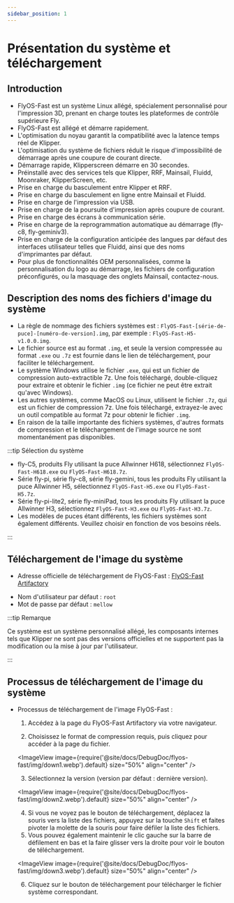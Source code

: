 ```yaml
---
sidebar_position: 1
---
```


# Présentation du système et téléchargement

## Introduction

* FlyOS-Fast est un système Linux allégé, spécialement personnalisé pour l'impression 3D, prenant en charge toutes les plateformes de contrôle supérieure Fly.
* FlyOS-Fast est allégé et démarre rapidement.
* L'optimisation du noyau garantit la compatibilité avec la latence temps réel de Klipper.
* L'optimisation du système de fichiers réduit le risque d'impossibilité de démarrage après une coupure de courant directe.
* Démarrage rapide, Klipperscreen démarre en 30 secondes.
* Préinstallé avec des services tels que Klipper, RRF, Mainsail, Fluidd, Moonraker, KlipperScreen, etc.
* Prise en charge du basculement entre Klipper et RRF.
* Prise en charge du basculement en ligne entre Mainsail et Fluidd.
* Prise en charge de l'impression via USB.
* Prise en charge de la poursuite d'impression après coupure de courant.
* Prise en charge des écrans à communication série.
* Prise en charge de la reprogrammation automatique au démarrage (fly-c8, fly-geminiv3).
* Prise en charge de la configuration anticipée des langues par défaut des interfaces utilisateur telles que Fluidd, ainsi que des noms d'imprimantes par défaut.
* Pour plus de fonctionnalités OEM personnalisées, comme la personnalisation du logo au démarrage, les fichiers de configuration préconfigurés, ou la masquage des onglets Mainsail, contactez-nous.

## Description des noms des fichiers d'image du système

* La règle de nommage des fichiers systèmes est : `FlyOS-Fast-[série-de-puce]-[numéro-de-version].img`, par exemple : `FlyOS-Fast-H5-v1.0.0.img`.
* Le fichier source est au format `.img`, et seule la version compressée au format `.exe` ou `.7z` est fournie dans le lien de téléchargement, pour faciliter le téléchargement.
* Le système Windows utilise le fichier `.exe`, qui est un fichier de compression auto-extractible 7z. Une fois téléchargé, double-cliquez pour extraire et obtenir le fichier `.img` (ce fichier ne peut être extrait qu'avec Windows).
* Les autres systèmes, comme MacOS ou Linux, utilisent le fichier `.7z`, qui est un fichier de compression 7z. Une fois téléchargé, extrayez-le avec un outil compatible au format 7z pour obtenir le fichier `.img`.
* En raison de la taille importante des fichiers systèmes, d'autres formats de compression et le téléchargement de l'image source ne sont momentanément pas disponibles.

:::tip Sélection du système

* fly-C5, produits Fly utilisant la puce Allwinner H618, sélectionnez `FlyOS-Fast-H618.exe` ou `FlyOS-Fast-H618.7z`.
* Série fly-pi, série fly-c8, série fly-gemini, tous les produits Fly utilisant la puce Allwinner H5, sélectionnez `FlyOS-Fast-H5.exe` ou `FlyOS-Fast-H5.7z`.
* Série fly-pi-lite2, série fly-miniPad, tous les produits Fly utilisant la puce Allwinner H3, sélectionnez `FlyOS-Fast-H3.exe` ou `FlyOS-Fast-H3.7z`.
* Les modèles de puces étant différents, les fichiers systèmes sont également différents. Veuillez choisir en fonction de vos besoins réels.

:::

## Téléchargement de l'image du système

* Adresse officielle de téléchargement de FlyOS-Fast : [FlyOS-Fast Artifactory](https://g-ofpa1390.coding.net/public-artifacts/3D-Printers/flyos-fast/packages)

- Nom d'utilisateur par défaut : `root`
- Mot de passe par défaut : `mellow`

:::tip Remarque

Ce système est un système personnalisé allégé, les composants internes tels que Klipper ne sont pas des versions officielles et ne supportent pas la modification ou la mise à jour par l'utilisateur.

:::

## Processus de téléchargement de l'image du système

* Processus de téléchargement de l'image FlyOS-Fast :

    1. Accédez à la page du FlyOS-Fast Artifactory via votre navigateur.

    2. Choisissez le format de compression requis, puis cliquez pour accéder à la page du fichier.

    <ImageView image={require('@site/docs/DebugDoc/flyos-fast/img/down1.webp').default} size="50%" align="center" />

    3. Sélectionnez la version (version par défaut : dernière version).

    <ImageView image={require('@site/docs/DebugDoc/flyos-fast/img/down2.webp').default} size="50%" align="center" />

    4. Si vous ne voyez pas le bouton de téléchargement, déplacez la souris vers la liste des fichiers, appuyez sur la touche `Shift` et faites pivoter la molette de la souris pour faire défiler la liste des fichiers.
    5. Vous pouvez également maintenir le clic gauche sur la barre de défilement en bas et la faire glisser vers la droite pour voir le bouton de téléchargement.

    <ImageView image={require('@site/docs/DebugDoc/flyos-fast/img/down3.webp').default} size="50%" align="center" />

    6. Cliquez sur le bouton de téléchargement pour télécharger le fichier système correspondant.
